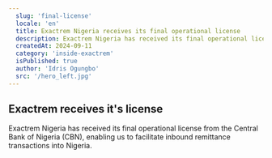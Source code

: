 ```yaml
---
  slug: 'final-license'
  locale: 'en'
  title: Exactrem Nigeria receives its final operational license
  description: Exactrem Nigeria has received its final operational license from the Central Bank of Nigeria (CBN), enabling us to facilitate inbound remittance transactions into Nigeria. 
  createdAt: 2024-09-11
  category: 'inside-exactrem'
  isPublished: true
  author: 'Idris Ogungbo'
  src: '/hero_left.jpg'
---
```


## Exactrem receives it's license

Exactrem Nigeria has received its final operational license from the Central Bank of Nigeria (CBN), enabling us to facilitate inbound remittance transactions into Nigeria. 